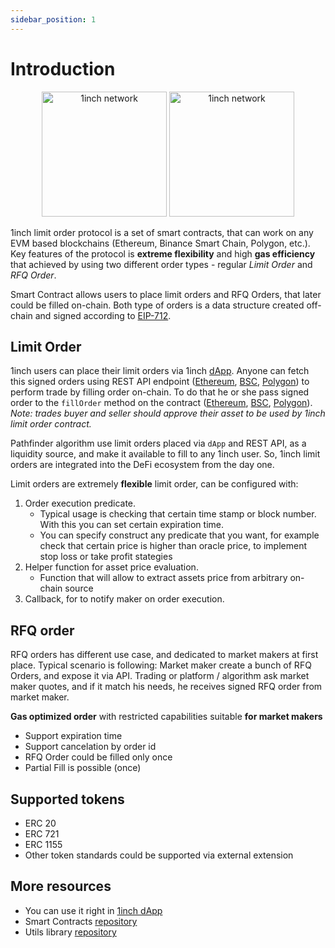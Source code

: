 ```yaml
---
sidebar_position: 1
---
```


# Introduction

<p align="center">
  <img data-theme-mode="dark" src="/img/limit-order-protocol/logo-dark.svg" width="200" alt="1inch network" />
  <img data-theme-mode="light" src="/img/limit-order-protocol/logo-light.svg" width="200" alt="1inch network" />
</p>

1inch limit order protocol is a set of smart contracts, that can work on any EVM based blockchains (Ethereum, Binance Smart Chain, Polygon, etc.). Key features of the protocol is **extreme flexibility** and high **gas efficiency** that achieved by using two different order types - regular _Limit Order_ and _RFQ Order_.

Smart Contract allows users to place limit orders and RFQ Orders, that later could be filled on-chain.
Both type of orders is a data structure created off-chain and signed according to [EIP-712](https://eips.ethereum.org/EIPS/eip-712).

## Limit Order

1inch users can place their limit orders via 1inch [dApp](https://app.1inch.io/#/1/limit-order/WETH/DAI).
Anyone can fetch this signed orders using REST API endpoint ([Ethereum](https://limit-orders.1inch.exchange/swagger/ethereum/), [BSC](https://limit-orders.1inch.exchange/swagger/binance/), [Polygon](https://limit-orders.1inch.exchange/swagger/polygon/)) to perform trade by filling order on-chain.
To do that he or she pass signed order to the `fillOrder` method on the contract ([Ethereum](https://etherscan.io/address/0x3ef51736315f52d568d6d2cf289419b9cfffe782), [BSC](https://bscscan.com/address/0xe3456f4ee65e745a44ec3bcb83d0f2529d1b84eb), [Polygon](https://polygonscan.com/address/0xb707d89d29c189421163515c59e42147371d6857)).
_Note: trades buyer and seller should approve their asset to be used by 1inch limit order contract._

Pathfinder algorithm use limit orders placed via `dApp` and REST API, as a liquidity source, and make it available to fill to any 1inch user.
So, 1inch limit orders are integrated into the DeFi ecosystem from the day one.

Limit orders are extremely **flexible** limit order, can be configured with:

1. Order execution predicate.
    - Typical usage is checking that certain time stamp or block number. With this you can set certain expiration time.
    - You can specify construct any predicate that you want, for example check that certain price is higher than oracle price, to implement stop loss or take profit stategies
2. Helper function for asset price evaluation.
    - Function that will allow to extract assets price from arbitrary on-chain source
3. Callback, for to notify maker on order execution.

## RFQ order

RFQ orders has different use case, and dedicated to market makers at first place. Typical scenario is following:
Market maker create a bunch of RFQ Orders, and expose it via API.
Trading or platform / algorithm ask market maker quotes, and if it match his needs, he receives signed RFQ order from market maker.

**Gas optimized order** with restricted capabilities suitable **for market makers**

-   Support expiration time
-   Support cancelation by order id
-   RFQ Order could be filled only once
-   Partial Fill is possible (once)

## Supported tokens
- ERC 20
- ERC 721
- ERC 1155
- Other token standards could be supported via external extension

## More resources

-   You can use it right in [1inch dApp](https://app.1inch.io/#/1/limit-order/WETH/DAI)
-   Smart Contracts [repository](https://github.com/1inch/limit-order-protocol/)
-   Utils library [repository](https://github.com/1inch/limit-order-protocol-utils/)
